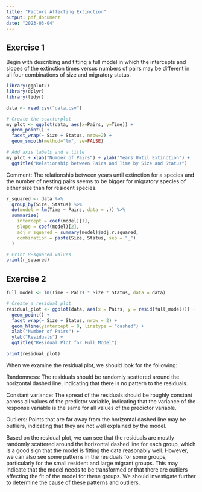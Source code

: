 ```yaml
---
title: "Factors Affecting Extinction"
output: pdf_document
date: "2023-03-04"
---
```


## Exercise 1
Begin with describing and fitting a full model in which the intercepts and
slopes of the extinction times versus numbers of pairs may be different in all
four combinations of size and migratory status.

```r
library(ggplot2)
library(dplyr)
library(tidyr)

data <- read.csv("data.csv")

# Create the scatterplot
my_plot <- ggplot(data, aes(x=Pairs, y=Time)) +
  geom_point() +
  facet_wrap(~ Size + Status, nrow=2) +
  geom_smooth(method="lm", se=FALSE)

# Add axis labels and a title
my_plot + xlab("Number of Pairs") + ylab("Years Until Extinction") +
  ggtitle("Relationship between Pairs and Time by Size and Status")
```
Comment: The relationship between years until extinction for a species
and the number of nesting pairs seems to be bigger for migratory species of 
either size than for resident species.

```r
r_squared <- data %>% 
  group_by(Size, Status) %>% 
  do(model = lm(Time ~ Pairs, data = .)) %>% 
  summarise(
    intercept = coef(model)[1],
    slope = coef(model)[2],
    adj_r_squared = summary(model)$adj.r.squared,
    combination = paste(Size, Status, sep = "_")
  )

# Print R-squared values
print(r_squared)
```

## Exercise 2

```r
full_model <- lm(Time ~ Pairs * Size * Status, data = data)

# Create a residual plot
residual_plot <- ggplot(data, aes(x = Pairs, y = resid(full_model))) +
  geom_point() +
  facet_wrap(~ Size + Status, nrow = 2) +
  geom_hline(yintercept = 0, linetype = "dashed") +
  xlab("Number of Pairs") +
  ylab("Residuals") +
  ggtitle("Residual Plot for Full Model")

print(residual_plot)

```
When we examine the residual plot, we should look for the following:

Randomness: The residuals should be randomly scattered around the horizontal dashed line, indicating that there is no pattern to the residuals.

Constant variance: The spread of the residuals should be roughly constant across all values of the predictor variable, indicating that the variance of the response variable is the same for all values of the predictor variable.

Outliers: Points that are far away from the horizontal dashed line may be outliers, indicating that they are not well explained by the model.

Based on the residual plot, we can see that the residuals are mostly randomly scattered around the horizontal dashed line for each group, which is a good sign that the model is fitting the data reasonably well. However, we can also see some patterns in the residuals for some groups, particularly for the small resident and large migrant groups. This may indicate that the model needs to be transformed or that there are outliers affecting the fit of the model for these groups. We should investigate further to determine the cause of these patterns and outliers.




